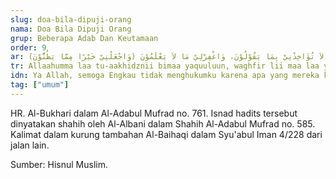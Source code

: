 ```yaml
---
slug: doa-bila-dipuji-orang
nama: Doa Bila Dipuji Orang
grup: Beberapa Adab Dan Keutamaan
order: 9
ar: اَللَّهُمَّ لاَ تُؤَاخِذْنِيْ بِمَا يَقُوْلُوْنَ، وَاغْفِرْلِيْ مَا لاَ يَعْلَمُوْنَ (وَاجْعَلْنِيْ خَيْرًا مِمَّا يَظُنُّوْنَ)
tr: Allaahumma laa tu-aakhidznii bimaa yaquuluun, waghfir lii maa laa ya'lamuun, (waj'alnii khoiron mimmaa yazhunnuun).
idn: Ya Allah, semoga Engkau tidak menghukumku karena apa yang mereka katakan. Ampunilah aku atas apa yang tidak mereka ketahui. (Dan jadikanlah aku lebih baik daripada yang mereka perkirakan).
tag: ["umum"]
---
```


HR. Al-Bukhari dalam Al-Adabul Mufrad no. 761. Isnad hadits tersebut dinyatakan shahih oleh Al-Albani dalam Shahih Al-Adabul Mufrad no. 585. Kalimat dalam kurung tambahan Al-Baihaqi dalam Syu'abul Iman 4/228 dari jalan lain.

Sumber: Hisnul Muslim.
